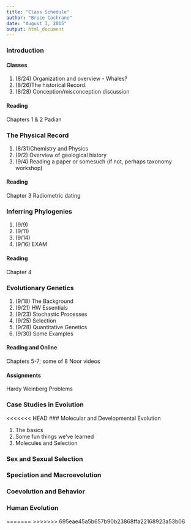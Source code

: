 ```yaml
---
title: "Class Schedule"
author: "Bruce Cochrane"
date: "August 3, 2015"
output: html_document
---
```


###  Introduction

#### Classes

1. (8/24) Organization and overview - Whales?
2.  (8/26)The historical Record.  
3.  (8/28)  Conception/misconception discussion

#### Reading

Chapters 1 & 2
Padian

### The Physical Record

1.  (8/31)Chemistry and Physics
2.  (9/2) Overview of geological history
3.  (9/4) Reading a paper or somesuch (if not, perhaps taxonomy workshop)

#### Reading

Chapter 3
Radiometric dating

### Inferring Phylogenies

1.  (9/9)
2.  (9/11)
3.  (9/14)
4.  (9/16)  EXAM

#### Reading

Chapter 4 

### Evolutionary Genetics

1. (9/18) The Background
2.  (9/21)  HW Essentials
3.  (9/23)  Stochastic Processes
4.  (9/25)  Selection
5.  (9/28)  Quantitative Genetics
6.  (9/30)  Some Examples

#### Reading and Online

Chapters 5-7; some of 8
Noor videos

#### Assignments

Hardy Weinberg Problems

### Case Studies in Evolution

<<<<<<< HEAD
### Molecular and Developmental Evolution

1.  The basics
2.  Some fun things we've learned
3.  Molecules and Selection

### Sex and Sexual Selection


### Speciation and Macroevolution

### Coevolution and Behavior

### Human Evolution



=======
>>>>>>> 695eae45a5b657b90b23868ffa22168923a53b06

